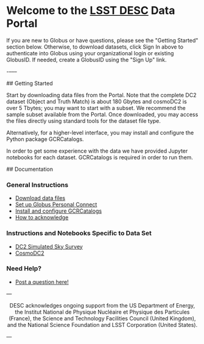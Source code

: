 
# Welcome to the [LSST DESC](https://lsstdesc.org/) Data Portal

If you are new to Globus or have questions, please see the "Getting Started" section below. Otherwise, to download datasets, click Sign In above to authenticate into Globus using your organizational login or existing GlobusID. If needed, create a GlobusID using the "Sign Up" link.

-–––

<SimpleGrid columns={2} spacing={10}>

<Box>
  ## Getting Started

Start by downloading data files from the Portal. Note that the complete DC2 dataset (Object and Truth Match) is about 180 Gbytes and cosmoDC2 is over 5 Tbytes; you may want to start with a subset. We recommend the sample subset available from the Portal. Once downloaded, you may access the files directly using standard tools for the dataset file type.

Alternatively, for a higher-level interface, you may install and configure the Python package GCRCatalogs.

In order to get some experience with the data we have provided Jupyter notebooks for each dataset. GCRCatalogs is required in order to run them.
</Box>

<Box>
  ## Documentation
  
  ### General Instructions
  - [Download data files](/doc/download)
  - [Set up Globus Personal Connect](/doc/globus_personal)
  - [Install and configure GCRCatalogs](/doc/install_gcr)
  - [How to acknowledge](/doc/how_to_acknowledge)
  
  ### Instructions and Notebooks Specific to Data Set
  - [DC2 Simulated Sky Survey](/doc/dc2_sim_sky_survey)
  - [CosmoDC2](/doc/cosmodc2)
  
  ### Need Help?
  - [Post a question here!](https://github.com/LSSTDESC/desc-data-portal/discussions)
</Box>

</SimpleGrid>

––

<Center>
  <Text size="sm">
  DESC acknowledges ongoing support from the US Department of Energy, the Institut National de Physique Nucléaire et Physique des Particules (France), the Science and Technology Facilities Council (United Kingdom), and the National Science Foundation and LSST Corporation (United States).
  </Text>
</Center>

––
